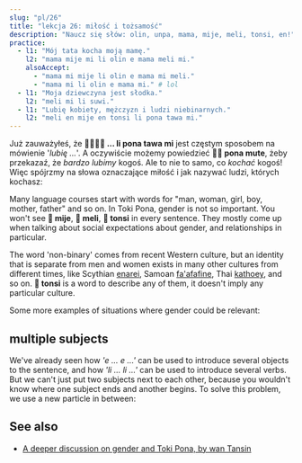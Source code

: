 ```yaml
---
slug: "pl/26"
title: "lekcja 26: miłość i tożsamość"
description: "Naucz się słów: olin, unpa, mama, mije, meli, tonsi, en!"
practice:
  - l1: "Mój tata kocha moją mamę."
    l2: "mama mije mi li olin e mama meli mi."
    alsoAccept:
      - "mama mi mije li olin e mama mi meli."
      - "mama mi li olin e mama mi." # lol
  - l1: "Moja dziewczyna jest słodka."
    l2: "meli mi li suwi."
  - l1: "Lubię kobiety, mężczyzn i ludzi niebinarnych."
    l2: "meli en mije en tonsi li pona tawa mi."
---
```



Już zauważyłeś, że **󱤧󱥔󱥩󱤴 ... li pona tawa mi** jest częstym sposobem na mówienie '*lubię ...*'. A oczywiście możemy powiedzieć **󱥔󱤼 pona mute**, żeby przekazaź, że *bardzo lubimy* kogoś. Ale to nie to samo, co *kochać* kogoś! Więc spójrzmy na słowa oznaczające miłość i jak nazywać ludzi, których kochasz:

<List>
  <Word sl="olin" m="kochać" />
  <Word sl="unpa" m="uprawiać seks" />
  <Word sl="mama" m="rodzic" />
  <Word sl="mije" m="mężczyzna, mąż; męski" />
  <Word sl="meli" m="kobieta, żona; żeński" />
  <Word sl="tonsi" m="niebinarny, nienormatywny płciowo; transpłciowy" />
</List>

Many language courses start with words for "man, woman, girl, boy, mother, father" and so on. In Toki Pona, gender is not so important. You won't see **󱤵 mije**, **󱤳 meli**, **󱥾 tonsi** in every sentence. They mostly come up when talking about social expectations about gender, and relationships in particular.

<List>
    <Sentence sl="mi olin e mije mi." m="I love my boyfriend."/>
    <Sentence sl="mama o!" m="Mom! (or) Dad!"/>
    <Sentence sl="mi olin e meli." m="I'm into girls."/>
</List>

The word 'non-binary' comes from recent Western culture, but an identity that is separate from men and women exists in many other cultures from different times, like Scythian [enarei](https://pl.wikipedia.org/wiki/Enaree), Samoan [fa'afafine](https://pl.wikipedia.org/wiki/Fa%CA%BBafafine), Thai [kathoey](https://pl.wikipedia.org/wiki/Kathoey), and so on. **󱥾 tonsi** is a word to describe any of them, it doesn't imply any particular culture.

Some more examples of situations where gender could be relevant:

<List>
  <Sentence sl="len mi li mije." m="I dress masculine." />
  <Sentence sl="jan olin mi li tonsi." m="My partner is non-binary." />
  <Sentence sl="mi meli e sijelo mi kepeken misikeke." m="I make my body more feminine with medication." />
</List>

## multiple subjects

We've already seen how *'e ... e ...'* can be used to introduce several objects to the sentence, and how *'li ... li ...'* can be used to introduce several verbs. But we can't just put two subjects next to each other, because you wouldn't know where one subject ends and another begins. To solve this problem, we use a new particle in between:

<List>
  <Word sl="en" m="łączy podmioty" />
  <Sentence sl="mi en ona li toki." m="Me and her are chatting." />
  <Sentence sl="soweli en waso li utala." m="The animal and the bird are fighting." />
  <Sentence sl="meli en mije li unpa." m="The woman and the man have sex." />
</List>

<Practice exercises={frontmatter.practice} client:load />

## See also
* [A deeper discussion on gender and Toki Pona, by wan Tansin](https://www.tamz.in/toki_mi/there-is-no-gender-in-toki-pona/)
